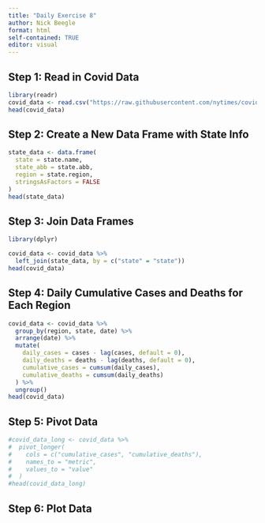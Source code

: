 ```yaml
---
title: "Daily Exercise 8"
author: Nick Beegle
format: html
self-contained: TRUE
editor: visual
---
```


## Step 1: Read in Covid Data

```r
library(readr)
covid_data <- read.csv("https://raw.githubusercontent.com/nytimes/covid-19-data/master/us-counties-recent.csv")
head(covid_data)
```

## Step 2: Create a New Data Frame with State Info

```r
state_data <- data.frame(
  state = state.name,
  state_abb = state.abb,
  region = state.region,
  stringsAsFactors = FALSE
)
head(state_data)
```

## Step 3: Join Data Frames

```r
library(dplyr)

covid_data <- covid_data %>%
  left_join(state_data, by = c("state" = "state"))
head(covid_data)
```

## Step 4: Daily Cumulative Cases and Deaths for Each Region

```r
covid_data <- covid_data %>%
  group_by(region, state, date) %>%
  arrange(date) %>%
  mutate(
    daily_cases = cases - lag(cases, default = 0),
    daily_deaths = deaths - lag(deaths, default = 0),
    cumulative_cases = cumsum(daily_cases),
    cumulative_deaths = cumsum(daily_deaths)
  ) %>%
  ungroup()
head(covid_data)
```

## Step 5: Pivot Data

```r

#covid_data_long <- covid_data %>%
#  pivot_longer(
#    cols = c("cumulative_cases", "cumulative_deaths"),
#    names_to = "metric",
#    values_to = "value"
#  )
#head(covid_data_long)
```

## Step 6: Plot Data

```r

```
